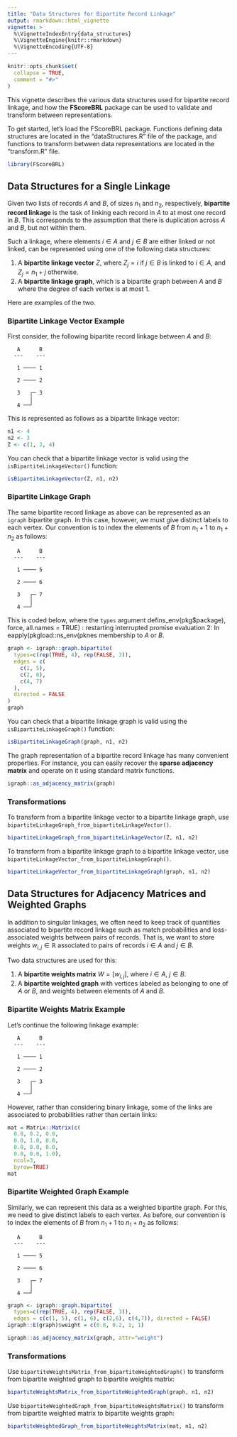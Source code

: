 ```yaml
---
title: "Data Structures for Bipartite Record Linkage"
output: rmarkdown::html_vignette
vignette: >
  %\VignetteIndexEntry{data_structures}
  %\VignetteEngine{knitr::rmarkdown}
  %\VignetteEncoding{UTF-8}
---
```


```r
knitr::opts_chunk$set(
  collapse = TRUE,
  comment = "#>"
)
```

This vignette describes the various data structures used for bipartite record linkage, and how the **FScoreBRL** package can be used to validate and transform between representations.

To get started, let's load the FScoreBRL package. Functions defining data structures are located in the "dataStructures.R" file of the package, and functions to transform between data representations are located in the "transform.R" file.

```r
library(FScoreBRL)
```

## Data Structures for a Single Linkage

Given two lists of records $A$ and $B$, of sizes $n_1$ and $n_2$, respectively, **bipartite record linkage** is the task of linking each record in $A$ to at most one record in $B$. This corresponds to the assumption that there is duplication across $A$ and $B$, but not within them.

Such a linkage, where elements $i \in A$ and $j \in B$ are either linked or not linked, can be represented using one of the following data structures:

1. A **bipartite linkage vector** $Z$, where $Z_j = i$ if $j\in B$ is linked to $i\in A$, and $Z_j = n_1 + j$ otherwise.
2. A **bipartite linkage graph**, which is a bipartite graph between $A$ and $B$ where the degree of each vertex is at most $1$.

Here are examples of the two.

### Bipartite Linkage Vector Example

First consider, the following bipartite record linkage between $A$ and $B$:
```
   A      B
  ---    ---

   1 ──── 1

   2 ──── 2

   3   ┌─ 3
       │
   4 ──┘
```

This is represented as follows as a bipartite linkage vector:

```r
n1 <- 4
n2 <- 3
Z <- c(1, 2, 4)
```

You can check that a bipartite linkage vector is valid using the `isBipartiteLinkageVector()` function:

```r
isBipartiteLinkageVector(Z, n1, n2)
```

### Bipartite Linkage Graph

The same bipartite record linkage as above can be represented as an `igraph` bipartite graph. In this case, however, we must give distinct labels to each vertex. Our convention is to index the elements of $B$ from $n_1+1$ to $n_1+n_2$ as follows:

```
   A      B
  ---    ---

   1 ──── 5

   2 ──── 6

   3   ┌─ 7
       │
   4 ──┘
```

This is coded below, where the `types` argument defins_env(pkg$package), force, all.names = TRUE) :
  restarting interrupted promise evaluation
2: In eapply(pkgload::ns_env(pknes membership to $A$ or $B$.

```r
graph <- igraph::graph.bipartite(
  types=c(rep(TRUE, 4), rep(FALSE, 3)), 
  edges = c(
    c(1, 5),
    c(2, 6),
    c(4, 7)
  ),
  directed = FALSE
)
graph
```

You can check that a bipartite linkage graph is valid using the `isBipartiteLinkageGraph()` function:

```r
isBipartiteLinkageGraph(graph, n1, n2)
```

The graph representation of a bipartite record linkage has many convenient properties. For instance, you can easily recover the **sparse adjacency matrix** and operate on it using standard matrix functions.

```r
igraph::as_adjacency_matrix(graph)
```


### Transformations

To transform from a bipartite linkage vector to a bipartite linkage graph, use `bipartiteLinkageGraph_from_bipartiteLinkageVector()`.

```r
bipartiteLinkageGraph_from_bipartiteLinkageVector(Z, n1, n2)
```

To transform from a bipartite linkage graph to a bipartite linkage vector, use `bipartiteLinkageVector_from_bipartiteLinkageGraph()`.

```r
bipartiteLinkageVector_from_bipartiteLinkageGraph(graph, n1, n2)
```

## Data Structures for Adjacency Matrices and Weighted Graphs

In addition to singular linkages, we often need to keep track of quantities associated to bipartite record linkage such as match probabilities and loss-associated weights between pairs of records. That is, we want to store weights $w_{i,j} \in \mathbb{R}$ associated to pairs of records $i\in A$ and $j\in B$.

Two data structures are used for this:

1. A **bipartite weights matrix** $W = [w_{i,j}]$, where $i\in A$, $j\in B$. 
2. A **bipartite weighted graph** with vertices labeled as belonging to one of $A$ or $B$, and weights between elements of $A$ and $B$.

### Bipartite Weights Matrix Example

Let's continue the following linkage example:
```
   A      B
  ---    ---

   1 ──── 1

   2 ──── 2

   3   ┌─ 3
       │
   4 ──┘
```

However, rather than considering binary linkage, some of the links are associated to probabilities rather than certain links:

```r
mat = Matrix::Matrix(c(
  0.8, 0.2, 0.0,
  0.0, 1.0, 0.0,
  0.0, 0.0, 0.0,
  0.0, 0.0, 1.0),
  ncol=3,
  byrow=TRUE)
mat
```


### Bipartite Weighted Graph Example

Similarly, we can represent this data as a weighted bipartite graph. For this, we need to give distinct labels to each vertex. As before, our convention is to index the elements of $B$ from $n_1+1$ to $n_1+n_2$ as follows:

```
   A      B
  ---    ---

   1 ──── 5

   2 ──── 6

   3   ┌─ 7
       │
   4 ──┘
```

```r
graph <- igraph::graph.bipartite(
  types=c(rep(TRUE, 4), rep(FALSE, 3)), 
  edges = c(c(1, 5), c(1, 6), c(2,6), c(4,7)), directed = FALSE)
igraph::E(graph)$weight = c(0.8, 0.2, 1, 1)

igraph::as_adjacency_matrix(graph, attr="weight")
```

### Transformations

Use `bipartiteWeightsMatrix_from_bipartiteWeightedGraph()` to transform from bipartite weighted graph to bipartite weights matrix:
```r
bipartiteWeightsMatrix_from_bipartiteWeightedGraph(graph, n1, n2)
```

Use `bipartiteWeightedGraph_from_bipartiteWeightsMatrix()` to transform from bipartite weighted matrix to bipartite weights graph:
```r
bipartiteWeightedGraph_from_bipartiteWeightsMatrix(mat, n1, n2)
```


